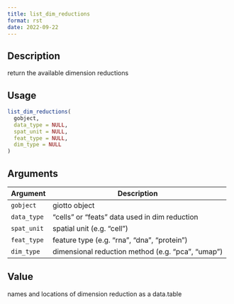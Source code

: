 ```yaml
--- 
title: list_dim_reductions 
format: rst 
date: 2022-09-22 
--- 
```


## Description

return the available dimension reductions


## Usage

```r
list_dim_reductions(
  gobject,
  data_type = NULL,
  spat_unit = NULL,
  feat_type = NULL,
  dim_type = NULL
)
```


## Arguments

Argument      |Description
------------- |----------------
`gobject`     |     giotto object
`data_type`     |     "cells" or "feats" data used in dim reduction
`spat_unit`     |     spatial unit (e.g. "cell")
`feat_type`     |     feature type (e.g. "rna", "dna", "protein")
`dim_type`     |     dimensional reduction method (e.g. "pca", "umap")


## Value

names and locations of dimension reduction as a data.table


